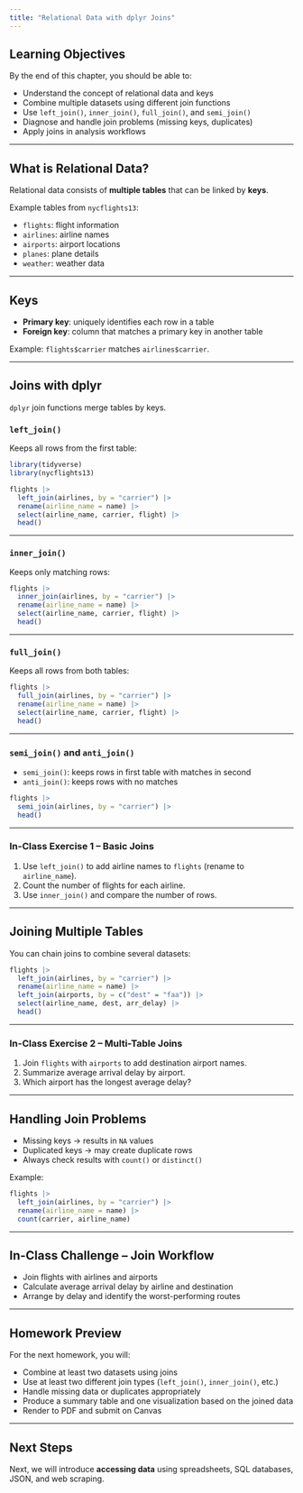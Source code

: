 ```yaml
---
title: "Relational Data with dplyr Joins"
---
```


## Learning Objectives

By the end of this chapter, you should be able to:

- Understand the concept of relational data and keys
- Combine multiple datasets using different join functions
- Use `left_join()`, `inner_join()`, `full_join()`, and `semi_join()`
- Diagnose and handle join problems (missing keys, duplicates)
- Apply joins in analysis workflows

---

## What is Relational Data?

Relational data consists of **multiple tables** that can be linked by **keys**.

Example tables from `nycflights13`:

- `flights`: flight information
- `airlines`: airline names
- `airports`: airport locations
- `planes`: plane details
- `weather`: weather data

---

## Keys

- **Primary key**: uniquely identifies each row in a table  
- **Foreign key**: column that matches a primary key in another table  

Example: `flights$carrier` matches `airlines$carrier`.

---

## Joins with dplyr

`dplyr` join functions merge tables by keys.

### `left_join()`

Keeps all rows from the first table:

```r
library(tidyverse)
library(nycflights13)

flights |>
  left_join(airlines, by = "carrier") |>
  rename(airline_name = name) |>
  select(airline_name, carrier, flight) |>
  head()
```

---

### `inner_join()`

Keeps only matching rows:

```r
flights |>
  inner_join(airlines, by = "carrier") |>
  rename(airline_name = name) |>
  select(airline_name, carrier, flight) |>
  head()
```

---

### `full_join()`

Keeps all rows from both tables:

```r
flights |>
  full_join(airlines, by = "carrier") |>
  rename(airline_name = name) |>
  select(airline_name, carrier, flight) |>
  head()
```

---

### `semi_join()` and `anti_join()`

- `semi_join()`: keeps rows in first table with matches in second  
- `anti_join()`: keeps rows with no matches

```r
flights |>
  semi_join(airlines, by = "carrier") |>
  head()
```

---

### In-Class Exercise 1 – Basic Joins

1. Use `left_join()` to add airline names to `flights` (rename to `airline_name`).  
2. Count the number of flights for each airline.  
3. Use `inner_join()` and compare the number of rows.

---

## Joining Multiple Tables

You can chain joins to combine several datasets:

```r
flights |>
  left_join(airlines, by = "carrier") |>
  rename(airline_name = name) |>
  left_join(airports, by = c("dest" = "faa")) |>
  select(airline_name, dest, arr_delay) |>
  head()
```

---

### In-Class Exercise 2 – Multi-Table Joins

1. Join `flights` with `airports` to add destination airport names.  
2. Summarize average arrival delay by airport.  
3. Which airport has the longest average delay?

---

## Handling Join Problems

- Missing keys → results in `NA` values  
- Duplicated keys → may create duplicate rows  
- Always check results with `count()` or `distinct()`

Example:

```r
flights |>
  left_join(airlines, by = "carrier") |>
  rename(airline_name = name) |>
  count(carrier, airline_name)
```

---

## In-Class Challenge – Join Workflow

- Join flights with airlines and airports  
- Calculate average arrival delay by airline and destination  
- Arrange by delay and identify the worst-performing routes

---

## Homework Preview

For the next homework, you will:

- Combine at least two datasets using joins
- Use at least two different join types (`left_join()`, `inner_join()`, etc.)
- Handle missing data or duplicates appropriately
- Produce a summary table and one visualization based on the joined data
- Render to PDF and submit on Canvas

---

## Next Steps

Next, we will introduce **accessing data** using spreadsheets, SQL databases, JSON, and web scraping.
